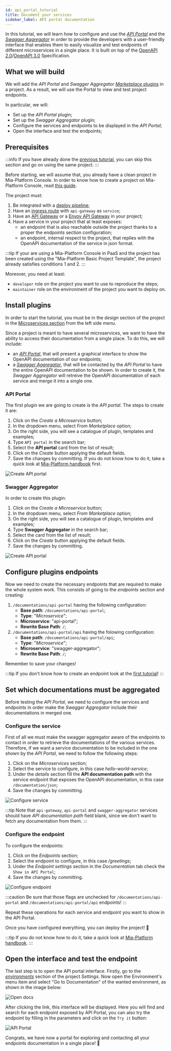 ```yaml
---
id: api_portal_tutorial
title: Document your services
sidebar_label: API portal documentation
---
```



In this tutorial, we will learn how to configure and use the [_API Portal_](/runtime_suite/api-portal/10_overview.md) and the [_Swagger Aggregator_](/runtime_suite/swagger-aggregator/10_overview.md) in order to provide the developers with a user-friendly interface that enables them to easily visualize and test endpoints of different microservices in a single place. It is built on top of the [OpenAPI 2.0](https://swagger.io/specification/v2/)/[OpenAPI 3.0](https://swagger.io/specification/) Specification.

## What we will build

We will add the _API Portal_ and _Swagger Aggregator_ [_Marketplace_ plugins](/runtime_suite/mia-platform-plugins.md) in a project. As a result, we will use the Portal to view and test project endpoints.

In particular, we will:

- Set up the _API Portal_ plugin;
- Set up the _Swagger Aggregator_ plugin;
- Configure the services and endpoints to be displayed in the _API Portal_;
- Open the interface and test the endpoints;

## Prerequisites

:::info
If you have already done the [previous tutorial](/tutorial/microservices/hello_world.mdx), you can skip this section and go on using the same project.
:::

Before starting, we will assume that, you already have a clean project in Mia-Platform Console. In order to know how to create a project on Mia-Platform Console, read [this guide](/development_suite/set-up-infrastructure/create-project.mdx).

The project must:

1. Be integrated with a [deploy pipeline](/development_suite/deploy/pipeline-configuration.md);
1. Have an [ingress route](/paas/traefik.md) with `api-gateway` as `service`;
1. Have an [API Gateway](/runtime_suite/api-gateway/10_overview.md) or a [Envoy API Gateway](/runtime_suite/envoy-api-gateway/overview.md) in your project;
1. Have a service in your project that at least exposes:
    - an endpoint that is also reachable outside the project thanks to a proper the endpoints section configuration;
    - an endpoint, internal respect to the project, that replies with the OpenAPI documentation of the service in json format.

:::tip
If your are using a Mia-Platform Console in PaaS and the project has been created using the "Mia-Platform Basic Project Template", the project already satisfies conditions 1 and 2.
:::

Moreover, you need at least:

- `developer` role on the project you want to use to reproduce the steps;
- `maintainer` role on the environment of the project you want to deploy on.

## Install plugins

In order to start the tutorial, you must be in the _design_ section of the project in the [Microservices section](/development_suite/api-console/api-design/services.md) from the left side menu.

Since a project is meant to have several microservices, we want to have the ability to access their documentation from a single place. To do this, we will include:
- an [_API Portal_](/runtime_suite/api-portal/10_overview.md), that will present a graphical interface to show the OpenAPI documentation of our endpoints;
- a [_Swagger Aggregator_](/runtime_suite/swagger-aggregator/10_overview.md), that will be contacted by the _API Portal_ to have the entire OpenAPI documentation to be shown. In order to create it, the _Swagger Aggregator_ will retreive the OpenAPI documentation of each service and merge it into a single one.

### API Portal

The first plugin we are going to create is the _API portal_. The steps to create it are:

1. Click on the _Create a Microservice_ button;
1. In the dropdown menu, select _From Marketplace_ option;
1. On the right side, you will see a catalogue of plugin, templates and examples;
1. Type `API portal` in the search bar;
1. Select the **API portal** card from the list of result;
1. Click on the _Create_ button applying the default fields.
1. Save the changes by committing. If you do not know how to do it, take a quick look at [Mia-Platform handbook](/tutorial/console/console_handbook.md#save-changes) first.

![Create API portal](img/create_api_portal.png)

### Swagger Aggregator

In order to create this plugin:

1. Click on the _Create a Microservice_ button;
1. In the dropdown menu, select _From Marketplace_ option;
1. On the right side, you will see a catalogue of plugin, templates and examples;
1. Type **Swagger Aggregator** in the search bar;
1. Select the card from the list of result;
1. Click on the _Create_ button applying the default fields.
1. Save the changes by committing.

![Create API portal](img/create_swagger_aggregator.png)

## Configure plugins endpoints

Now we need to create the necessary endpoints that are required to make the whole system work. This consists of going to the _endpoints_ section and creating:

1. `/documentations/api-portal` having the following configuration:
   - **Base path**: `/documentations/api-portal`;
   - **Type**: "_Microservice_";
   - **Microservice**: "api-portal";
   - **Rewrite Base Path**: `/`;
1. `/documentations/api-portal/api` having the folowing configuration:
   - **Base path**: `/documentations/api-portal/api`;
   - **Type**: "_Microservice_";
   - **Microservice**: "swagger-aggregator";
   - **Rewrite Base Path**: `/`;

Remember to save your changes!

:::tip
If you don't know how to create an endpoint look at the [first tutorial](/tutorial/microservices/hello_world.mdx#expose-the-hello-world-microservice-api)!
:::

## Set which documentations must be aggregated

Before testing the _API Portal_, we need to configure the services and endpoints in order make the _Swagger Aggregator_ include their documentations in merged one.

### Configure the service

First of all we must make the swagger aggregator aware of the endpoints to contact in order to retrieve the documentations of the various services. Therefore, if we want a service documentation to be included in the one shown by the _API Portal_, we need to follow the following steps:

1. Click on the _Microservices_ section;
1. Select the service to configure, in this case _hello-world-service_;
1. Under the _details_ section fill the **API documentation path** with the service endpoint that exposes the OpenAPI documentation, in this case `/documentation/json`;
1. Save the changes by committing.

![Configure service](img/configure_service.png)

:::tip
Note that `api-gateway`, `api-portal` and `swagger-aggregator` services should have _API documentation path_ field blank, since we don't want to fetch any documentation from them.
:::

### Configure the endpoint

To configure the endpoints:

1. Click on the _Endpoints_ section;
1. Select the endpoint to configure, in this case _/greetings_;
1. Under the _Endpoint settings_ section in the _Documentation_ tab check the `Show in API Portal`;
1. Save the changes by committing.

![Configure endpoint](img/configure_endpoint.png)

:::caution
Be sure that those flags are unchecked for `/documentations/api-portal` and `/documentations/api-portal/api` endpoints!
:::

Repeat these operations for each service and endpoint you want to show in the API Portal.

Once you have configured everything, you can deploy the project! 🚀

:::tip 
If you do not know how to do it, take a quick look at [Mia-Platform handbook](/tutorial/console/console_handbook.md#deploy-changes).
:::

## Open the interface and test the endpoint

The last step is to open the API portal interface. Firstly, go to the [_environments_](/development_suite/set-up-infrastructure/runtime-environments.md) section of the project _Settings_. Now open the Environment's menu item and select "Go to Documentation" of the wanted environment, as shown in the image below:

![Open docs](img/open_docs.png)

After clicking the link, this interface will be displayed. Here you will find and search for each endpoint exposed by API Portal, you can also try the endpoint by filling in the parameters and click on the `Try it` button:

![API Portal](img/try_now_api_portal.png)

Congrats, we have now a portal for exploring and contacting all your endpoints documentation in a single place! 🎉